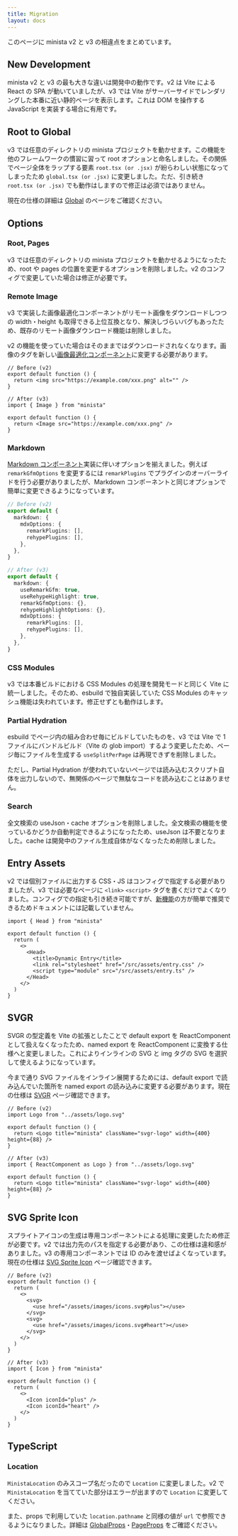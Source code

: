 ```yaml
---
title: Migration
layout: docs
---
```


このページに minista v2 と v3 の相違点をまとめています。

## New Development

minista v2 と v3 の最も大きな違いは開発中の動作です。v2 は Vite による React の SPA が動いていましたが、v3 では Vite がサーバーサイドでレンダリングした本番に近い静的ページを表示します。これは DOM を操作する JavaScript を実装する場合に有用です。

## Root to Global

v3 では任意のディレクトリの minista プロジェクトを動かせます。この機能を他のフレームワークの慣習に習って root オプションと命名しました。その関係でページ全体をラップする要素 `root.tsx (or .jsx)` が紛らわしい状態になってしまったため `global.tsx (or .jsx)` に変更しました。ただ、引き続き `root.tsx (or .jsx)` でも動作はしますので修正は必須ではありません。

現在の仕様の詳細は [Global](/docs/global) のページをご確認ください。

## Options

### Root, Pages

v3 では任意のディレクトリの minista プロジェクトを動かせるようになったため、root や pages の位置を変更するオプションを削除しました。v2 のコンフィグで変更していた場合は修正が必要です。

### Remote Image

v3 で実装した画像最適化コンポーネントがリモート画像をダウンロードしつつの width・height も取得できる上位互換となり、解決しづらいバグもあったため、既存のリモート画像ダウンロード機能は削除しました。

v2 の機能を使っていた場合はそのままではダウンロードされなくなります。画像のタグを新しい[画像最適化コンポーネント](/docs/image)に変更する必要があります。

```tsx
// Before (v2)
export default function () {
  return <img src="https://example.com/xxx.png" alt="" />
}
```

```tsx
// After (v3)
import { Image } from "minista"

export default function () {
  return <Image src="https://example.com/xxx.png" />
}
```

### Markdown

[Markdown コンポーネント](/docs/markdown-component)実装に伴いオプションを揃えました。例えば `remarkGfmOptions` を変更するには `remarkPlugins` でプラグインのオーバーライドを行う必要がありましたが、Markdown コンポーネントと同じオプションで簡単に変更できるようになっています。

```ts
// Before (v2)
export default {
  markdown: {
    mdxOptions: {
      remarkPlugins: [],
      rehypePlugins: [],
    },
  },
}
```

```ts
// After (v3)
export default {
  markdown: {
    useRemarkGfm: true,
    useRehypeHighlight: true,
    remarkGfmOptions: {},
    rehypeHighlightOptions: {},
    mdxOptions: {
      remarkPlugins: [],
      rehypePlugins: [],
    },
  },
}
```

### CSS Modules

v3 では本番ビルドにおける CSS Modules の処理を開発モードと同じく Vite に統一しました。そのため、esbuild で独自実装していた CSS Modules のキャッシュ機能は失われています。修正せずとも動作はします。

### Partial Hydration

esbuild でページ内の組み合わせ毎にビルドしていたものを、v3 では Vite で 1 ファイルにバンドルビルド（Vite の glob import）するよう変更したため、ページ毎にファイルを生成する `useSplitPerPage` は再現できずを削除しました。

ただし、Partial Hydration が使われていないページでは読み込むスクリプト自体を出力しないので、無関係のページで無駄なコードを読み込むことはありません。

### Search

全文検索の useJson・cache オプションを削除しました。全文検索の機能を使っているかどうか自動判定できるようになったため、useJson は不要となりました。cache は開発中のファイル生成自体がなくなったため削除しました。

## Entry Assets

v2 では個別ファイルに出力する CSS・JS はコンフィグで指定する必要がありましたが、v3 では必要なページに `<link>` `<script>` タグを書くだけでよくなりました。コンフィグでの指定も引き続き可能ですが、[新機能](/docs/dynamic-entry)の方が簡単で推奨できるためドキュメントには記載していません。

```tsx
import { Head } from "minista"

export default function () {
  return (
    <>
      <Head>
        <title>Dynamic Entry</title>
        <link rel="stylesheet" href="/src/assets/entry.css" />
        <script type="module" src="/src/assets/entry.ts" />
      </Head>
    </>
  )
}
```

## SVGR

SVGR の型定義を Vite の拡張としたことで default export を ReactComponent として扱えなくなったため、named export を ReactComponent に変換する仕様へと変更しました。これによりインラインの SVG と img タグの SVG を選択して使えるようになっています。

今まで通り SVG ファイルをインライン展開するためには、default export で読み込んでいた箇所を named export の読み込みに変更する必要があります。現在の仕様は [SVGR](/docs/svgr) ページ確認できます。

```tsx
// Before (v2)
import Logo from "../assets/logo.svg"

export default function () {
  return <Logo title="minista" className="svgr-logo" width={400} height={88} />
}
```

```tsx
// After (v3)
import { ReactComponent as Logo } from "../assets/logo.svg"

export default function () {
  return <Logo title="minista" className="svgr-logo" width={400} height={88} />
}
```

## SVG Sprite Icon

スプライトアイコンの生成は専用コンポーネントによる処理に変更したため修正が必要です。v2 では出力先のパスを指定する必要があり、この仕様は違和感がありました。v3 の専用コンポーネントでは ID のみを渡せばよくなっています。現在の仕様は [SVG Sprite Icon](/docs/svg-sprite-icon) ページ確認できます。

```tsx
// Before (v2)
export default function () {
  return (
    <>
      <svg>
        <use href="/assets/images/icons.svg#plus"></use>
      </svg>
      <svg>
        <use href="/assets/images/icons.svg#heart"></use>
      </svg>
    </>
  )
}
```

```tsx
// After (v3)
import { Icon } from "minista"

export default function () {
  return (
    <>
      <Icon iconId="plus" />
      <Icon iconId="heart" />
    </>
  )
}
```

## TypeScript

### Location

`MinistaLocation` のみスコープ名だったので `Location` に変更しました。v2 で`MinistaLocation` を当てていた部分はエラーが出ますので `Location` に変更してください。

また、props で利用していた `location.pathname` と同様の値が `url` で参照できるようになりました。詳細は [GlobalProps](/docs/global#globalprops)・[PageProps](/docs/pages#pageprops) をご確認ください。
